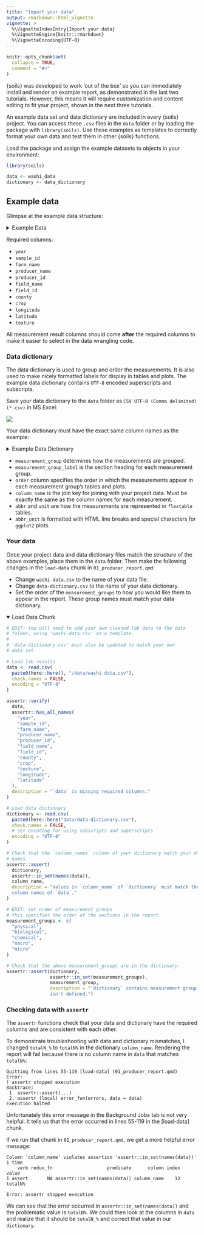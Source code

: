 ```yaml
---
title: "Import your data"
output: rmarkdown::html_vignette
vignette: >
  %\VignetteIndexEntry{Import your data}
  %\VignetteEngine{knitr::rmarkdown}
  %\VignetteEncoding{UTF-8}
---
```


```r
knitr::opts_chunk$set(
  collapse = TRUE,
  comment = "#>"
)
```

{soils} was developed to work 'out of the box' so you can immediately install and render an example report, as demonstrated in the last two tutorials. However, this means it will require customization and content editing to fit your project, shown in the next three tutorials.

An example data set and data dictionary are included in every {soils} project. You can access these `.csv` files in the `data` folder or by loading the package with `library(soils)`. Use these examples as templates to correctly format your own data and test them in other {soils} functions.

Load the package and assign the example datasets to objects in your environment:

```r
library(soils)

data <- washi_data
dictionary <- data_dictionary
```

## Example data

Glimpse at the example data structure:

<details closed>

<summary>Example Data</summary>

```r
dplyr::glimpse(data)
```

</details>

Required columns:

-   `year`
-   `sample_id`
-   `farm_name`
-   `producer_name`
-   `producer_id`
-   `field_name`
-   `field_id`
-   `county`
-   `crop`
-   `longitude`
-   `latitude`
-   `texture`

All measurement result columns should come **after** the required columns to make it easier to select in the data wrangling code.

### Data dictionary

The data dictionary is used to group and order the measurements. It is also used to make nicely formatted labels for display in tables and plots. The example data dictionary contains `UTF-8` encoded superscripts and subscripts.

Save your data dictionary to the `data` folder as `CSV UTF-8 (Comma delimited) (*.csv)` in MS Excel:

![](../man/figures/utf-8.png){fig-alt="Data dictionary is saved as CSV UTF-8 (Comma delimited) (*.csv) in MS Excel."}

Your data dictionary must have the exact same column names as the example:

<details closed>

<summary>Example Data Dictionary</summary>

```r
dplyr::glimpse(dictionary)
```

</details>

-   `measurement_group` determines how the measurements are grouped.
-   `measurement_group_label` is the section heading for each measurement group.
-   `order` column specifies the order in which the measurements appear in each measurement group's tables and plots.
-   `column_name` is the join key for joining with your project data. Must be exactly the same as the column names for each measurement.
-   `abbr` and `unit` are how the measurements are represented in `flextable` tables.
-   `abbr_unit` is formatted with HTML line breaks and special characters for `ggplot2` plots.

### Your data

Once your project data and data dictionary files match the structure of the above examples, place them in the `data` folder. Then make the following changes in the `load-data` chunk in `01_producer_report.qmd`:

-   Change `washi-data.csv` to the name of your data file.
-   Change `data-dictionary.csv` to the name of your data dictionary.
-   Set the order of the `measurement_groups` to how you would like them to appear in the report. These group names must match your data dictionary.

<details open>

<summary>Load Data Chunk</summary>

```r
# EDIT: You will need to add your own cleaned lab data to the data
# folder, using 'washi-data.csv' as a template.
#
# 'data-dictionary.csv' must also be updated to match your own
# data set.

# Load lab results
data <- read.csv(
  paste0(here::here(), "/data/washi-data.csv"),
  check.names = FALSE,
  encoding = "UTF-8"
)

assertr::verify(
  data,
  assertr::has_all_names(
    "year",
    "sample_id",
    "farm_name",
    "producer_name",
    "producer_id",
    "field_name",
    "field_id",
    "county",
    "crop",
    "texture",
    "longitude",
    "latitude"
  ),
  description = "`data` is missing required columns."
)

# Load data dictionary
dictionary <- read.csv(
  paste0(here::here("data/data-dictionary.csv"),
  check.names = FALSE,
  # set encoding for using subscripts and superscripts
  encoding = "UTF-8"
)

# Check that the `column_names` column of your dictionary match your data column
# names
assertr::assert(
  dictionary,
  assertr::in_set(names(data)),
  column_name,
  description = "Values in `column_name` of `dictionary` must match the\\
  column names of `data`."
)

# EDIT: set order of measurement_groups
# this specifies the order of the sections in the report
measurement_groups <- c(
  "physical",
  "biological",
  "chemical",
  "macro",
  "micro"
)

# Check that the above measurement_groups are in the dictionary.
assertr::assert(dictionary, 
                assertr::in_set(measurement_groups),
                measurement_group,
                description = "`dictionary` contains measurement group that\\
                isn't defined.")
```

</details>

### Checking data with `assertr`

The `assertr` functions check that your data and dictionary have the required columns and are consistent with each other.

To demonstrate troubleshooting with data and dictionary mismatches, I changed `totalN_%` to `totalN%` in the dictionary `column_name`. Rendering the report will fail because there is no column name in `data` that matches `totalN%`:

```         
Quitting from lines 55-119 [load-data] (01_producer_report.qmd)
Error:
! assertr stopped execution
Backtrace:
 1. assertr::assert(...)
 2. assertr (local) error_fun(errors, data = data)
Execution halted
```

Unfortunately this error message in the Background Jobs tab is not very helpful. It tells us that the error occurred in lines 55-119 in the [load-data] chunk.

If we run that chunk in `01_producer_report.qmd`, we get a more helpful error message:

```         
Column 'column_name' violates assertion 'assertr::in_set(names(data))' 1 time
    verb redux_fn                    predicate      column index   value
1 assert       NA assertr::in_set(names(data)) column_name    12 totalN%

Error: assertr stopped execution
```

We can see that the error occurred in `assertr::in_set(names(data))` and the problematic value is `totalN%`. We could then look at the columns in `data` and realize that it should be `totalN_%` and correct that value in our `dictionary`.

